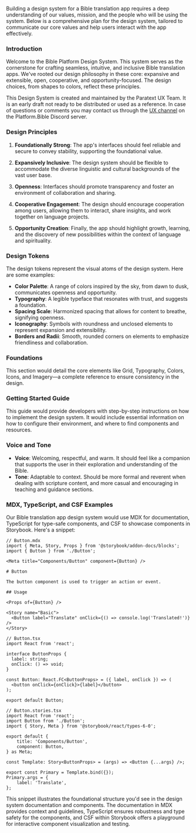 Building a design system for a Bible translation app requires a deep understanding of our values, mission, and the people who will be using the system. Below is a comprehensive plan for the design system, tailored to communicate our core values and help users interact with the app effectively.

### Introduction

Welcome to the Bible Platform Design System. This system serves as the cornerstone for crafting seamless, intuitive, and inclusive Bible translation apps. We've rooted our design philosophy in these core: expansive and extensible, open, cooperative, and opportunity-focused. The design choices, from shapes to colors, reflect these principles.

This Design System is created and maintained by the Paratext UX Team. It is an early draft not ready to be distributed or used as a reference. In case of questions or comments you may contact us through the [UX channel](https://discord.com/channels/1064938364597436416/1082713526780575845) on the Platform.Bible Discord server.

### Design Principles

1. **Foundationally Strong**: The app's interfaces should feel reliable and secure to convey stability, supporting the foundational value.

2. **Expansively Inclusive**: The design system should be flexible to accommodate the diverse linguistic and cultural backgrounds of the vast user base.

3. **Openness**: Interfaces should promote transparency and foster an environment of collaboration and sharing.

4. **Cooperative Engagement**: The design should encourage cooperation among users, allowing them to interact, share insights, and work together on language projects.

5. **Opportunity Creation**: Finally, the app should highlight growth, learning, and the discovery of new possibilities within the context of language and spirituality.

### Design Tokens

The design tokens represent the visual atoms of the design system. Here are some examples:

- **Color Palette**: A range of colors inspired by the sky, from dawn to dusk, communicates openness and opportunity.
- **Typography**: A legible typeface that resonates with trust, and suggests a foundation.
- **Spacing Scale**: Harmonized spacing that allows for content to breathe, signifying openness.
- **Iconography**: Symbols with roundness and unclosed elements to represent expansion and extensibility.
- **Borders and Radii**: Smooth, rounded corners on elements to emphasize friendliness and collaboration.

### Foundations

This section would detail the core elements like Grid, Typography, Colors, Icons, and Imagery—a complete reference to ensure consistency in the design.

### Getting Started Guide

This guide would provide developers with step-by-step instructions on how to implement the design system. It would include essential information on how to configure their environment, and where to find components and resources.

### Voice and Tone

- **Voice**: Welcoming, respectful, and warm. It should feel like a companion that supports the user in their exploration and understanding of the Bible.
- **Tone**: Adaptable to context. Should be more formal and reverent when dealing with scripture content, and more casual and encouraging in teaching and guidance sections.

### MDX, TypeScript, and CSF Examples

Our Bible translation app design system would use MDX for documentation, TypeScript for type-safe components, and CSF to showcase components in Storybook. Here's a snippet:

```mdx
// Button.mdx
import { Meta, Story, Props } from '@storybook/addon-docs/blocks';
import { Button } from './Button';

<Meta title="Components/Button" component={Button} />

# Button

The button component is used to trigger an action or event.

## Usage

<Props of={Button} />

<Story name="Basic">
  <Button label="Translate" onClick={() => console.log('Translated!')} />
</Story>
```

```tsx
// Button.tsx
import React from 'react';

interface ButtonProps {
  label: string;
  onClick: () => void;
}

const Button: React.FC<ButtonProps> = ({ label, onClick }) => (
  <button onClick={onClick}>{label}</button>
);

export default Button;
```

```tsx
// Button.stories.tsx
import React from 'react';
import Button from './Button';
import { Story, Meta } from '@storybook/react/types-6-0';

export default {
    title: 'Components/Button',
    component: Button,
} as Meta;

const Template: Story<ButtonProps> = (args) => <Button {...args} />;

export const Primary = Template.bind({});
Primary.args = {
    label: 'Translate',
};
```

This snippet illustrates the foundational structure you'd see in the design system documentation and components. The documentation in MDX provides context and guidelines, TypeScript ensures robustness and type safety for the components, and CSF within Storybook offers a playground for interactive component visualization and testing.
